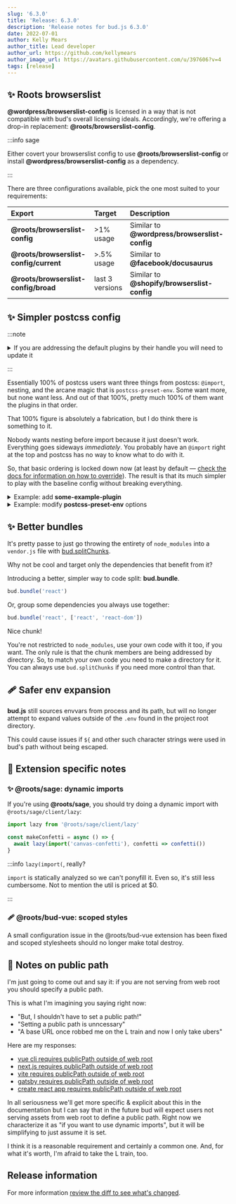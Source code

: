 ```yaml
---
slug: '6.3.0'
title: 'Release: 6.3.0'
description: 'Release notes for bud.js 6.3.0'
date: 2022-07-01
author: Kelly Mears
author_title: Lead developer
author_url: https://github.com/kellymears
author_image_url: https://avatars.githubusercontent.com/u/397606?v=4
tags: [release]
---
```



<!--truncate-->

## ✨ Roots browserslist

**@wordpress/browserslist-config** is licensed in a way that is not compatible with bud's overall licensing ideals. Accordingly, we're offering a drop-in replacement: **@roots/browserslist-config**.

:::info sage

Either covert your browserslist config to use **@roots/browserslist-config** or install **@wordpress/browserslist-config** as a dependency.

:::

There are three configurations available, pick the one most suited to your requirements:

| Export                                 | Target          | Description                                   |
| :------------------------------------- | :-------------- | :-------------------------------------------- |
| **@roots/browserslist-config**         | >1% usage       | Similar to **@wordpress/browserslist-config** |
| **@roots/browserslist-config/current** | >.5% usage      | Similar to **@facebook/docusaurus**           |
| **@roots/browserslist-config/broad**   | last 3 versions | Similar to **@shopify/browserslist-config**   |

## ✨ Simpler postcss config

:::note

<details>
<summary>If you are addressing the default plugins by their handle you will need to update it</summary>

- `postcss-import` becomes `import`
- `postcss-nesting` becomes `nesting`
- `postcss-preset-env` becomes `env`

[More information added to docs](https://bud.js.org/extensions/bud-postcss)

</details>

:::

Essentially 100% of postcss users want three things from postcss: `@import`, nesting, and the arcane magic that is `postcss-preset-env`. Some want more, but none want less. And out of that 100%, pretty much 100% of them want the plugins in that order.

That 100% figure is absolutely a fabrication, but I do think there is something to it.

Nobody wants nesting before import because it just doesn't work. Everything goes sideways _immediately_. You probably have an `@import` right at the top and postcss has no way to know what to do with it.

So, that basic ordering is locked down now (at least by default &mdash; [check the docs for information on how to override](https://bud.js.org/extensions/bud-postcss)). The result is that its much simpler to play with the baseline config without breaking everything.

<details>
  <summary>
    Example: add <strong>some-example-plugin</strong>
  </summary>
  <CodeBlock language="ts" title="bud.config.mjs">
    {`bud.postcss.setPlugin('example-postcss-plugin')`}
  </CodeBlock>
</details>

<details>
  <summary>
    Example: modify <strong>postcss-preset-env</strong> options
  </summary>
  <CodeBlock language="ts" title="bud.config.mjs">
    {`bud.postcss.setPluginOptions('env', {
  features: {
    customProperties: false,
  },
})`}
  </CodeBlock>
</details>

## ✨ Better bundles

It's pretty passe to just go throwing the entirety of `node_modules` into a `vendor.js` file with [bud.splitChunks](https://bud.js.org/docs/bud.splitChunks).

Why not be cool and target only the dependencies that benefit from it?

Introducing a better, simpler way to code split: **bud.bundle**.

```ts title="bud.config.mjs"
bud.bundle('react')
```

Or, group some dependencies you always use together:

```ts title="bud.config.mjs"
bud.bundle('react', ['react', 'react-dom'])
```

Nice chunk!

You're not restricted to `node_modules`, use your own code with it too, if you want. The only rule is that the chunk members are being addressed by directory. So, to match your own code you need to make a directory for it.
You can always use `bud.splitChunks` if you need more control than that.

## 🩹 Safer env expansion

**bud.js** still sources envvars from process and its path, but will no longer attempt to expand values outside of the `.env` found in the project root directory.

This could cause issues if `${` and other such character strings were used in bud's path without being escaped.

## 💭 Extension specific notes

### ✨ @roots/sage: dynamic imports

If you're using **@roots/sage**, you should try doing a dynamic import with `@roots/sage/client/lazy`:

```ts title="src/index.js"
import lazy from '@roots/sage/client/lazy'

const makeConfetti = async () => {
  await lazy(import('canvas-confetti'), confetti => confetti())
}
```

:::info `lazy(import(`, really?

`import` is statically analyzed so we can't ponyfill it. Even so, it's still less cumbersome. Not to mention the util is priced at $0.

:::

### 🩹 @roots/bud-vue: scoped styles

A small configuration issue in the @roots/bud-vue extension has been fixed and scoped stylesheets should no longer make total destroy.

## 💭 Notes on public path

I'm just going to come out and say it: if you are not serving from web root you should specify a public path.

This is what I'm imagining you saying right now:

- "But, I shouldn't have to set a public path!"
- "Setting a public path is unncessary"
- "A base URL once robbed me on the L train and now I only take ubers"

Here are my responses:

- [vue cli requires publicPath outside of web root](https://cli.vuejs.org/config/#publicpath)
- [next.js requires publicPath outside of web root](https://nextjs.org/docs/api-reference/next.config.js/basepath)
- [vite requires publicPath outside of web root](https://vitejs.dev/guide/build.html#public-base-path)
- [gatsby requires publicPath outside of web root](https://www.gatsbyjs.com/docs/how-to/previews-deploys-hosting/path-prefix/)
- [create react app requires publicPath outside of web root](https://create-react-app.dev/docs/advanced-configuration/)

In all seriousness we'll get more specific & explicit about this in the documentation but I can say that in the future bud will expect users not serving assets from web root to define a public path. Right now we characterize
it as "if you want to use dynamic imports", but it will be simplifying to just assume it is set.

I think it is a reasonable requirement and certainly a common one. And, for what it's worth, I'm afraid to take the L train, too.

## Release information

For more information [review the diff to see what's changed](https://github.com/roots/bud/compare/v6.2.0...v6.3.0).
